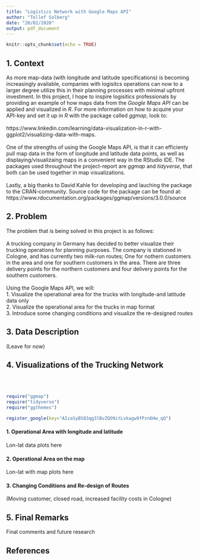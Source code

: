 ---
title: "Logistics Network with Google Maps API"
author: "Tellef Solberg"
date: "20/02/2020"
output: pdf_document
---

```{r setup, include=FALSE}
knitr::opts_chunk$set(echo = TRUE)
```

## 1. Context

As more map-data (with longitude and latitude specifications) is becoming increasingly available, companies with logisitcs operations can now to a larger degree utilize this in their planning processes with minimal upfront investment. In this project, I hope to inspire logisitics professionals by providing an example of how maps data from the *Google Maps API* can be applied and visualized in *R*. For more information on how to acquire your API-key and set it up in *R* with the package called *ggmap*, look to:
\
\
https://www.linkedin.com/learning/data-visualization-in-r-with-ggplot2/visualizing-data-with-maps. 
\
\
One of the strengths of using the Google Maps API, is that it can efficienty pull map data in the form of longitude and latitude data points, as well as displaying/visualizaing maps in a convenient way in the RStudio IDE. The packages used throughout the project-report are *ggmap* and *tidyverse*, that both can be used together in map visualizations.
\
\
Lastly, a big thanks to David Kahle for developing and lauching the package to the CRAN-community. Source code for the package can be found at: 
\
https://www.rdocumentation.org/packages/ggmap/versions/3.0.0/source


## 2. Problem

The problem that is being solved in this project is as follows:
\
\
A trucking company in Germany has decided to better visualize their trucking operations for planning purposes. The company is stationed in Cologne, and has currently two milk-run routes; One for nothern customers in the area and one for southern customers in the area. There are three delivery points for the northern customers and four delivery points for the southern customers. 
\
\
Using the Google Maps API, we will:
\
1. Visualize the operational area for the trucks with longitude-and latitude data only
\
2. Visualize the operational area for the trucks in map format
\
3. Introduce some changing conditions and visualize the re-designed routes


## 3. Data Description

(Leave for now)

## 4. Visualizations of the Trucking Network 
\
\

```{r}
require("ggmap")
require("tidyverse")
require("ggthemes")

```

```{r}
register_google(key="AIzaSyBS83qg3lBvZQO9itLvkagw9fPzn6Hw_qQ")
```


#### 1. Operational Area with longitude and latitude

Lon-lat data plots here

#### 2. Operational Area on the map

Lon-lat with map plots here

#### 3. Changing Conditions and Re-design of Routes

(Moving customer, closed road, increased facility costs in Cologne)

## 5. Final Remarks

Final comments and future research

## References






